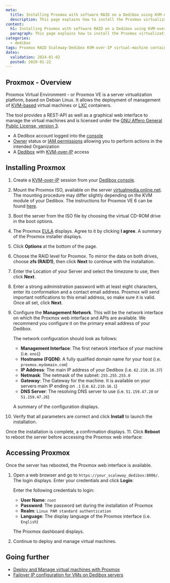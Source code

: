 ```yaml
---
meta:
  title: Installing Proxmox with software RAID on a Dedibox using KVM-over-IP
  description: This page explains how to install the Proxmox virtualization environment using a software RAID from the KVM-over-IP device
content:
  h1: Installing Proxmox with software RAID on a Dedibox using KVM-over-IP
  paragraph: This page explains how to install the Proxmox virtualization environment using a software RAID from the KVM-over-IP device
categories:
  - dedibox
tags: Proxmox RAID Scaleway-Dedibox KVM-over-IP virtual-machine container
dates:
  validation: 2024-01-02
  posted: 2020-01-22
---
```


## Proxmox - Overview

Proxmox Virtual Environment - or Proxmox VE is a server virtualization platform, based on Debian Linux. It allows the deployment of management of [KVM-based](https://www.linux-kvm.org/page/Main_Page) virtual machines or [LXC](https://linuxcontainers.org/) containers.

The tool provides a REST-API as well as a graphical web interface to manage the virtual machines and is licensed under the [GNU Affero General Public License, version 3](https://www.gnu.org/licenses/agpl-3.0.de.html).

<Macro id="requirements" />

- A Dedibox account logged into the [console](https://console.online.net)
- [Owner](/identity-and-access-management/iam/concepts/#owner) status or [IAM permissions](/identity-and-access-management/iam/concepts/#permission) allowing you to perform actions in the intended Organization
- A [Dedibox](https://www.scaleway.com/en/dedibox/) with [KVM-over-IP](/dedibox/kvm-over-ip/concepts/#kvm-over-ip) access

## Installing Proxmox

1. Create a [KVM-over-IP](/dedibox/kvm-over-ip/quickstart/) session from your [Dedibox console](https://console.online.net/).
2. Mount the Proxmox ISO, available on the server [virtualmedia.online.net](http://virtualmedia.online.net). The mounting procedure may differ slightly depending on the KVM module of your Dedibox. The instructions for Proxmox VE 6 can be found [here](https://virtualmedia.online.net/proxmox/proxmox-ve_6.0-1.iso).
3. Boot the server from the ISO file by choosing the virtual CD-ROM drive in the boot options.
4. The Proxmox [EULA](https://www.gnu.org/licenses/agpl-3.0.html) displays. Agree to it by clicking **I agree**. A summary of the Proxmox installer displays.
    <Lightbox src="scaleway-proxmox_installer-01.webp" width="550" alt="" />
5. Click **Options** at the bottom of the page.
    <Lightbox src="scaleway-proxmox_installer-02.webp" width="550" alt="" />
6. Choose the RAID level for Proxmox. To mirror the data on both drives, choose **zfs (RAID1)**, then click **Next** to continue with the installation.
    <Lightbox src="scaleway-proxmox_installer-03.webp" width="350" alt="" />
7. Enter the Location of your Server and select the timezone to use, then click **Next**.
    <Lightbox src="scaleway-proxmox_installer-04.webp" width="550" alt="" />
8. Enter a strong administration password with at least eight characters, enter its conformation and a contact email address. Proxmox will send important notifications to this email address, so make sure it is valid. Once all set, click **Next**.
    <Lightbox src="scaleway-proxmox_installer-06.webp" width="550" alt="" />
9. Configure the **Management Network**. This will be the network interface on which the Proxmox web interface and APIs are available. We recommend you configure it on the primary email address of your Dedibox.
    <Lightbox src="scaleway-proxmox_installer-07.webp" width="550" alt="" />

    The network configuration should look as follows:
      - **Management Interface**: The first network interface of your machine (i.e. `eno1`)
      - **Hostname (FQDN)**: A fully qualified domain name for your host (i.e. `proxmox.mydomain.com`)
      - **IP Address**: The main IP address of your Dedibox (i.e. `62.210.16.37`)
      - **Netmask**: The netmask of the subnet: `255.255.255.0`
      - **Gateway**: The Gateway for the machine. It is available on your servers main IP ending on `.1` (i.e. `62.210.16.1`)
      - **DNS Server**: The resolving DNS server to use (i.e. `51.159.47.28` or `51.159.47.26`)
  
    A summary of the configuration displays.
10. Verify that all parameters are correct and click **Install** to launch the installation.
    <Lightbox src="scaleway-proxmox_installer-08.webp" width="550" alt="" />

  Once the installation is complete, a confirmation displays.
11. Click **Reboot** to reboot the server before accessing the Proxmox web interface:
    <Lightbox src="scaleway-proxmox_installer-09.webp" width="550" alt="" />

## Accessing Proxmox

Once the server has rebooted, the Proxmox web interface is available.

1. Open a web browser and go to `https://your_scaleway_dedibox:8006/`. The login displays. Enter your credentials and click **Login**:
    <Lightbox src="scaleway-proxmox_login.webp" width="550" alt="" />

    Enter the following credentials to login:

      - **User Name**: `root`
      - **Password**: The password set during the installation of Proxmox
      - **Realm**: `Linux PAM standard authentication`
      - **Language**: The display language of the Proxmox interface (i.e. `English`)

    The Proxmox dashboard displays.
2. Continue to deploy and manage virtual machines.
    <Lightbox src="scaleway-proxmox_dashboard.webp" width="550" alt="" />

## Going further

- [Deploy and Manage virtual machines with Proxmox](/tutorials/configure-failover-proxmox/)
- [Failover IP configuration for VMs on Dedibox servers](/dedibox-network/ip-failover/quickstart/)